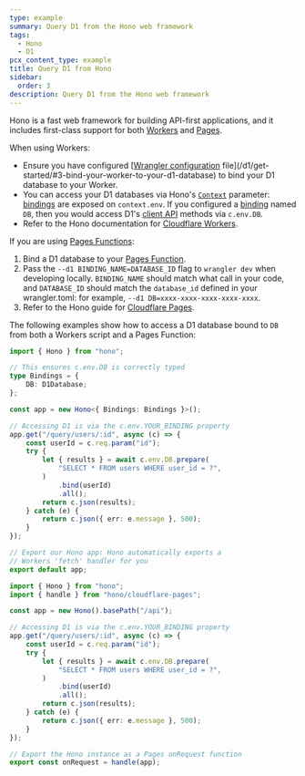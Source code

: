 ```yaml
---
type: example
summary: Query D1 from the Hono web framework
tags:
  - Hono
  - D1
pcx_content_type: example
title: Query D1 from Hono
sidebar:
  order: 3
description: Query D1 from the Hono web framework
---
```



Hono is a fast web framework for building API-first applications, and it includes first-class support for both [Workers](/workers/) and [Pages](/pages/).

When using Workers:

- Ensure you have configured [[Wrangler configuration](/workers/wrangler/configuration) file](/d1/get-started/#3-bind-your-worker-to-your-d1-database) to bind your D1 database to your Worker.
- You can access your D1 databases via Hono's [`Context`](https://hono.dev/api/context) parameter: [bindings](https://hono.dev/getting-started/cloudflare-workers#bindings) are exposed on `context.env`. If you configured a [binding](/pages/functions/bindings/#d1-databases) named `DB`, then you would access D1's [client API](/d1/build-with-d1/d1-client-api/#query-statement-methods) methods via `c.env.DB`.
- Refer to the Hono documentation for [Cloudflare Workers](https://hono.dev/getting-started/cloudflare-workers).

If you are using [Pages Functions](/pages/functions/):

1. Bind a D1 database to your [Pages Function](/pages/functions/bindings/#d1-databases).
2. Pass the `--d1 BINDING_NAME=DATABASE_ID` flag to `wrangler dev` when developing locally. `BINDING_NAME` should match what call in your code, and `DATABASE_ID` should match the `database_id` defined in your wrangler.toml: for example, `--d1 DB=xxxx-xxxx-xxxx-xxxx-xxxx`.
3. Refer to the Hono guide for [Cloudflare Pages](https://hono.dev/getting-started/cloudflare-pages).

The following examples show how to access a D1 database bound to `DB` from both a Workers script and a Pages Function:

<Tabs> <TabItem label="workers">

```ts
import { Hono } from "hono";

// This ensures c.env.DB is correctly typed
type Bindings = {
	DB: D1Database;
};

const app = new Hono<{ Bindings: Bindings }>();

// Accessing D1 is via the c.env.YOUR_BINDING property
app.get("/query/users/:id", async (c) => {
	const userId = c.req.param("id");
	try {
		let { results } = await c.env.DB.prepare(
			"SELECT * FROM users WHERE user_id = ?",
		)
			.bind(userId)
			.all();
		return c.json(results);
	} catch (e) {
		return c.json({ err: e.message }, 500);
	}
});

// Export our Hono app: Hono automatically exports a
// Workers 'fetch' handler for you
export default app;
```

</TabItem> <TabItem label="pages">

```ts
import { Hono } from "hono";
import { handle } from "hono/cloudflare-pages";

const app = new Hono().basePath("/api");

// Accessing D1 is via the c.env.YOUR_BINDING property
app.get("/query/users/:id", async (c) => {
	const userId = c.req.param("id");
	try {
		let { results } = await c.env.DB.prepare(
			"SELECT * FROM users WHERE user_id = ?",
		)
			.bind(userId)
			.all();
		return c.json(results);
	} catch (e) {
		return c.json({ err: e.message }, 500);
	}
});

// Export the Hono instance as a Pages onRequest function
export const onRequest = handle(app);
```

</TabItem> </Tabs>
